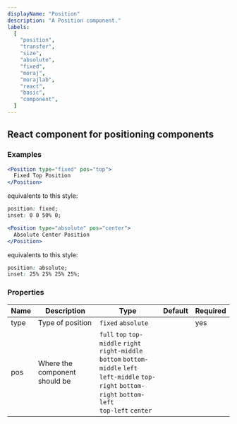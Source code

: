 ```yaml
---
displayName: "Position"
description: "A Position component."
labels:
  [
    "position",
    "transfer",
    "size",
    "absolute",
    "fixed",
    "moraj",
    "morajlab",
    "react",
    "basic",
    "component",
  ]
---
```



## React component for positioning components

### Examples

```jsx
<Position type="fixed" pos="top">
  Fixed Top Position
</Position>
```

equivalents to this style:

```css
position: fixed;
inset: 0 0 50% 0;
```

```jsx
<Position type="absolute" pos="center">
  Absolute Center Position
</Position>
```

equivalents to this style:

```css
position: absolute;
inset: 25% 25% 25% 25%;
```

### Properties

| Name | Description                   | Type                                                                                                                                                                             | Default | Required |
| ---- | ----------------------------- | -------------------------------------------------------------------------------------------------------------------------------------------------------------------------------- | ------- | -------- |
| type | Type of position              | `fixed` `absolute`                                                                                                                                                               |         | yes      |
| pos  | Where the component should be | `full` `top` `top-middle` `right` <br /> `right-middle` `bottom` `bottom-middle` `left` <br /> `left-middle` `top-right` `bottom-right` `bottom-left` <br /> `top-left` `center` |
